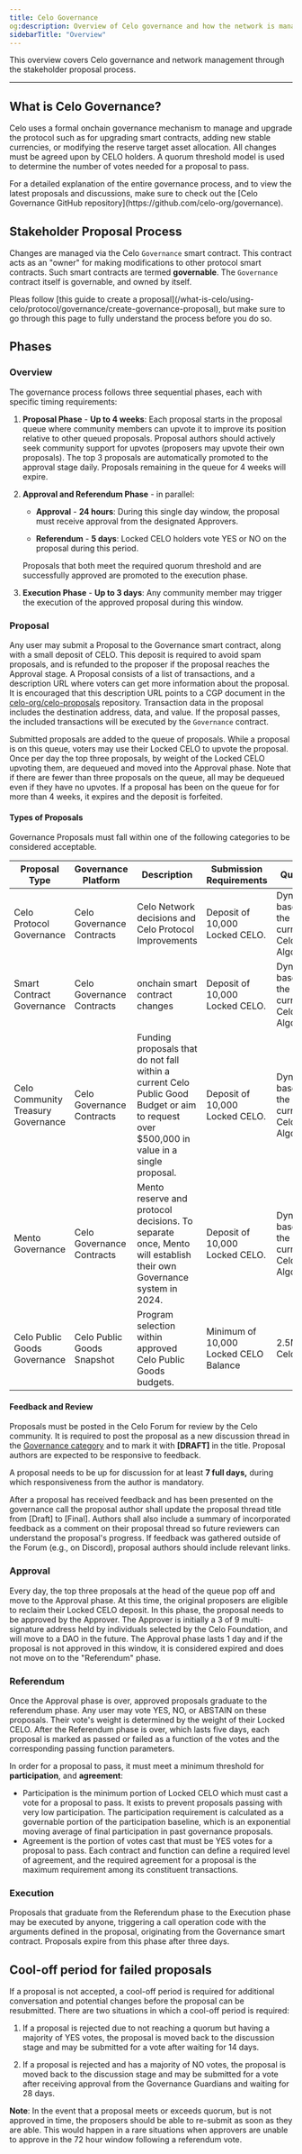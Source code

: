```yaml
---
title: Celo Governance
og:description: Overview of Celo governance and how the network is managed using the stakeholder proposal process.
sidebarTitle: "Overview"
---
```


This overview covers Celo governance and network management through the stakeholder proposal process.

---

## What is Celo Governance?

Celo uses a formal onchain governance mechanism to manage and upgrade the protocol such as for upgrading smart contracts, adding new stable currencies, or modifying the reserve target asset allocation. All changes must be agreed upon by CELO holders. A quorum threshold model is used to determine the number of votes needed for a proposal to pass.

<Note>
For a detailed explanation of the entire governance process, and to view the latest proposals and discussions, make sure to check out the [Celo Governance GitHub repository](https://github.com/celo-org/governance).
</Note>

## Stakeholder Proposal Process

Changes are managed via the Celo `Governance` smart contract. This contract acts as an "owner" for making modifications to other protocol smart contracts. Such smart contracts are termed **governable**. The `Governance` contract itself is governable, and owned by itself.

<Note>
Pleas follow [this guide to create a proposal](/what-is-celo/using-celo/protocol/governance/create-governance-proposal), but make sure to go through this page to fully understand the process before you do so.
</Note>

## Phases

### Overview

The governance process follows three sequential phases, each with specific timing requirements:

1. **Proposal Phase** - **Up to 4 weeks**: Each proposal starts in the proposal queue where community members can upvote it to improve its position relative to other queued proposals. Proposal authors should actively seek community support for upvotes (proposers may upvote their own proposals). The top 3 proposals are automatically promoted to the approval stage daily. Proposals remaining in the queue for 4 weeks will expire.

2. **Approval and Referendum Phase** - in parallel:
   - **Approval** - **24 hours**: During this single day window, the proposal must receive approval from the designated Approvers.

   - **Referendum** - **5 days**: Locked CELO holders vote YES or NO on the proposal during this period.

   Proposals that both meet the required quorum threshold and are successfully approved are promoted to the execution phase.

3. **Execution Phase** - **Up to 3 days**: Any community member may trigger the execution of the approved proposal during this window.

### Proposal

Any user may submit a Proposal to the Governance smart contract, along with a small deposit of CELO. This deposit is required to avoid spam proposals, and is refunded to the proposer if the proposal reaches the Approval stage. A Proposal consists of a list of transactions, and a description URL where voters can get more information about the proposal. It is encouraged that this description URL points to a CGP document in the [celo-org/celo-proposals](https://github.com/celo-org/celo-proposals) repository. Transaction data in the proposal includes the destination address, data, and value. If the proposal passes, the included transactions will be executed by the `Governance` contract.

Submitted proposals are added to the queue of proposals. While a proposal is on this queue, voters may use their Locked CELO to upvote the proposal. Once per day the top three proposals, by weight of the Locked CELO upvoting them, are dequeued and moved into the Approval phase. Note that if there are fewer than three proposals on the queue, all may be dequeued even if they have no upvotes. If a proposal has been on the queue for for more than 4 weeks, it expires and the deposit is forfeited.

#### Types of Proposals

Governance Proposals must fall within one of the following categories to be considered acceptable.

|**Proposal Type**|**Governance Platform**|**Description**|**Submission Requirements**|**Quorum**|**Approval Threshold**|
| --- | --- | --- | --- | --- | --- |
|Celo Protocol Governance|Celo Governance Contracts|Celo Network decisions and Celo Protocol Improvements|Deposit of 10,000 Locked CELO.|Dynamic based on the current Celo Algorithm.|Dynamic based on the current Celo Algorithm.|
|Smart Contract Governance|Celo Governance Contracts|onchain smart contract changes|Deposit of 10,000 Locked CELO.|Dynamic based on the current Celo Algorithm.|Dynamic based on the current Celo Algorithm.|
|Celo Community Treasury Governance|Celo Governance Contracts|Funding proposals that do not fall within a current Celo Public Good Budget or aim to request over $500,000 in value in a single proposal.|Deposit of 10,000 Locked CELO.|Dynamic based on the current Celo Algorithm.|Dynamic based on the current Celo Algorithm.|
|Mento Governance|Celo Governance Contracts|Mento reserve and protocol decisions. To separate once, Mento will establish their own Governance system in 2024.|Deposit of 10,000 Locked CELO.|Dynamic based on the current Celo Algorithm.|Dynamic based on the current Celo Algorithm.|
|Celo Public Goods Governance|Celo Public Goods Snapshot|Program selection within approved Celo Public Goods budgets.|Minimum of 10,000 Locked CELO Balance|2.5M Celo|50%|

#### Feedback and Review

Proposals must be posted in the Celo Forum for review by the Celo community. It is required to post the proposal as a new discussion thread in the [Governance category](https://forum.celo.org/c/governance/12) and to mark it with **[DRAFT]** in the title. Proposal authors are expected to be responsive to feedback.

A proposal needs to be up for discussion for at least **7 full days,** during which responsiveness from the author is mandatory.

After a proposal has received feedback and has been presented on the governance call the proposal author shall update the proposal thread title from [Draft] to [Final]. Authors shall also include a summary of incorporated feedback as a comment on their proposal thread so future reviewers can understand the proposal's progress. If feedback was gathered outside of the Forum (e.g., on Discord), proposal authors should include relevant links.

### Approval

Every day, the top three proposals at the head of the queue pop off and move to the Approval phase. At this time, the original proposers are eligible to reclaim their Locked CELO deposit. In this phase, the proposal needs to be approved by the Approver. The Approver is initially a 3 of 9 multi-signature address held by individuals selected by the Celo Foundation, and will move to a DAO in the future. The Approval phase lasts 1 day and if the proposal is not approved in this window, it is considered expired and does not move on to the "Referendum" phase.

### Referendum

Once the Approval phase is over, approved proposals graduate to the referendum phase. Any user may vote YES, NO, or ABSTAIN on these proposals. Their vote's weight is determined by the weight of their Locked CELO. After the Referendum phase is over, which lasts five days, each proposal is marked as passed or failed as a function of the votes and the corresponding passing function parameters.

In order for a proposal to pass, it must meet a minimum threshold for **participation**, and **agreement**:

- Participation is the minimum portion of Locked CELO which must cast a vote for a proposal to pass. It exists to prevent proposals passing with very low participation. The participation requirement is calculated as a governable portion of the participation baseline, which is an exponential moving average of final participation in past governance proposals.
- Agreement is the portion of votes cast that must be YES votes for a proposal to pass. Each contract and function can define a required level of agreement, and the required agreement for a proposal is the maximum requirement among its constituent transactions.

### Execution

Proposals that graduate from the Referendum phase to the Execution phase may be executed by anyone, triggering a call operation code with the arguments defined in the proposal, originating from the Governance smart contract. Proposals expire from this phase after three days.

## Cool-off period for failed proposals

If a proposal is not accepted, a cool-off period is required for additional conversation and potential changes before the proposal can be resubmitted. There are two situations in which a cool-off period is required:

1. If a proposal is rejected due to not reaching a quorum but having a majority of YES votes, the proposal is moved back to the discussion stage and may be submitted for a vote after waiting for 14 days.

2. If a proposal is rejected and has a majority of NO votes, the proposal is moved back to the discussion stage and may be submitted for a vote after receiving approval from the Governance Guardians and waiting for 28 days.

**Note**: In the event that a proposal meets or exceeds quorum, but is not approved in time, the proposers should be able to re-submit as soon as they are able. This would happen in a rare situations when approvers are unable to approve in the 72 hour window following a referendum vote.
